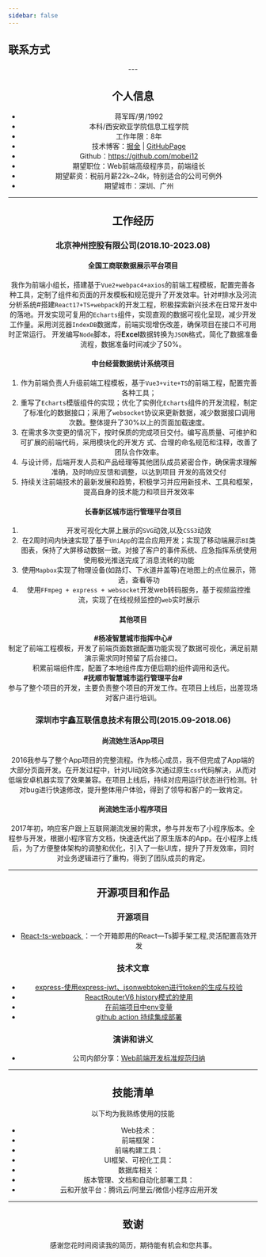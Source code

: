 ```yaml
---
sidebar: false
---
```



## 联系方式
<Header/>
---

## 个人信息

 - 蒋军晖/男/1992
 - 本科/西安欧亚学院信息工程学院
 - 工作年限：8年
 - 技术博客：[掘金](https://juejin.cn/user/571401775883960/posts) | [GitHubPage](https://mobei12.github.io/mobei12/)
 - Github：https://github.com/mobei12
 - 期望职位：Web前端高级程序员，前端组长
 - 期望薪资：税前月薪22k~24k，特别适合的公司可例外
 - 期望城市：深圳、广州

---

##  工作经历

### 北京神州控股有限公司(2018.10-2023.08)

#### 全国工商联数据展示平台项目
我作为前端小组长，搭建基于`Vue2+webpac4+axios`的前端工程模板，配置完善各种工具，定制了组件和页面的开发模板和规范提升了开发效率。针对#排水及河流分析系统#搭建`React17+TS+webpack`的开发工程，积极探索新兴技术在日常开发中的落地。开发实现可复用的`Echarts`组件，实现直观的数据可视化呈现，减少开发工作量。采用浏览器`IndexDB`数据库，前端实现增伤改差，确保项目在接口不可用时正常运行。
开发编写`Node`脚本，将**Excel**数据转换为`JSON`格式，简化了数据准备流程，数据准备时间减少了50%。
#### 中台经营数据统计系统项目
1. 作为前端负责人升级前端工程模板，基于`Vue3+vite+TS`的前端工程，配置完善各种工具；
2. 重写了`Echarts`模版组件的实现；优化了实例化`Echarts`组件的开发流程，制定了标准化的数据接口；采用了`websocket`协议来更新数据，减少数据接口调用次数。整体提升了30%以上的页面加载速度。
3. 在需求多次变更的情况下，按时保质的完成项目交付。编写高质量、可维护和可扩展的前端代码，采用模块化的开发方
式、合理的命名规范和注释，改善了团队合作效率。
4. 与设计师，后端开发人员和产品经理等其他团队成员紧密合作，确保需求理解准确，及时响应反馈和调整，以达到项目
开发的高效交付
5. 持续关注前端技术的最新发展和趋势，积极学习并应用新技术、工具和框架，提高自身的技术能力和项目开发效率
#### 长春新区城市运行管理平台项目
1. 开发可视化大屏上展示的`SVG`动效,以及`CSS3`动效
2. 在2周时间内快速实现了基于`UniApp`的混合应用开发；实现了移动端展示`BI`类图表，保持了大屏移动数据一致。对接了客户的事件系统、应急指挥系统使用使用极光推送完成了消息流转的功能
3. 使用`Mapbox`实现了物理设备(如路灯、下水道井盖等)在地图上的点位展示，筛选，查看等功
4. 使用`FFmpeg + express + websocket`开发web转码服务，基于视频监控推流，实现了在线视频监控的`web`实时展示
#### 其他项目
**#杨凌智慧城市指挥中心#**      
制定了前端工程模板，开发了前端页面数据配置功能实现了数据可视化，满足前期演示需求同时预留了后台接口。      
积累前端组件库，配置了本地组件库方便后期的组件调用和迭代。      
**#抚顺市智慧城市运行管理平台#**      
参与了整个项目的开发，主要负责整个项目的开发工作。在项目上线后，出差现场对客户进行培训。

### 深圳市宇鑫互联信息技术有限公司(2015.09-2018.06)

#### 尚流她生活App项目
2016我参与了整个App项目的完整流程。作为核心成员，我不但完成了App端的大部分页面开发。在开发过程中，针对UI动效多次通过原生`css`代码解决，从而对低端安卓机器实现了效果兼容。在项目上线后，持续对应用运行状态进行检测。针对bug进行快速修改，提升整体用户体验，得到了领导和客户的一致肯定。
#### 尚流她生活小程序项目
2017年初，响应客户跟上互联网潮流发展的需求，参与并发布了小程序版本。全程参与开发，根据小程序官方文档，快速迭代出了原生版本的App。在小程序上线后，为了方便整体架构的调整和优化，引入了一些UI库，提升了开发效率，同时对业务逻辑进行了重构，得到了团队成员的肯定。

---

## 开源项目和作品

### 开源项目
- [React-ts-webpack ](https://github.com/mobei12/React-ts-webpack)：一个开箱即用的React—Ts脚手架工程,灵活配置高效开发

### 技术文章

- [express-使用express-jwt、jsonwebtoken进行token的生成与校验 ](https://juejin.cn/post/7003269990530940942)
- [ReactRouterV6 history模式的使用 ](/article/reactRouterV6.html)
- [在前端项目中env变量 ](/article/webpack-env.html)
- [github action 持续集成部署 ](/article/index.html)


### 演讲和讲义

 - 公司内部分享：[Web前端开发标准规范归纳](/article/web-guide.html)

---

## 技能清单


以下均为我熟练使用的技能
- Web技术：<Tag tag='Html5' /> <Tag tag='CSS'/>  <Tag tag='JavaScript'/> <Tag tag='TypeScript'/> <Tag tag='Node'/>
- 前端框架：<Tag tag='Vue' />  <Tag tag='React' /> <Tag tag='Tailwindcss'/> <Tag tag='Bootstrap'/>
- 前端构建工具：<Tag tag='Webpack'/> <Tag tag='Vite' />
- UI框架、可视化工具：<Tag tag='Element'/> <Tag tag='AntDesign'/> <Tag tag='Echarts'/>
- 数据库相关：<Tag tag='MongoDB' />
- 版本管理、文档和自动化部署工具：<Tag tag='Git' /> <Tag tag='Subversion' />
- 云和开放平台：腾讯云/阿里云/微信小程序应用开发

---

## 致谢
感谢您花时间阅读我的简历，期待能有机会和您共事。